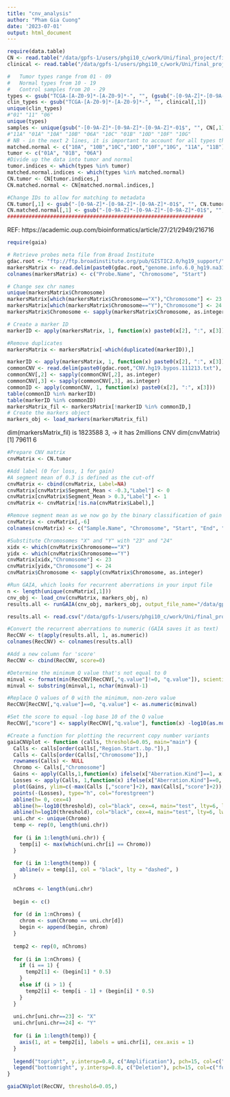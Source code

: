 ```yaml
---
title: "cnv_analysis"
author: "Pham Gia Cuong"
date: '2023-07-01'
output: html_document
---
```


```r
require(data.table)
CN <- read.table("/data/gpfs-1/users/phgi10_c/work/Uni/final_project/final_data/no_FFPE_CNV/cnv.segment.seg.txt", sep="\t", stringsAsFactors=FALSE, header=TRUE)
clinical <- read.table("/data/gpfs-1/users/phgi10_c/work/Uni/final_project/final_data/survival.txt",sep = "\t", stringsAsFactors=FALSE, header=TRUE)
```

```r
#   Tumor types range from 01 - 09
#   Normal types from 10 - 19
#   Control samples from 20 - 29
types <- gsub("TCGA-[A-Z0-9]*-[A-Z0-9]*-", "", (gsub("-[0-9A-Z]*-[0-9A-Z]*-01$", "", CN[,1])))
clin_types <- gsub("TCGA-[A-Z0-9]*-[A-Z0-9]*-", "", clinical[,1])
unique(clin_types)
#"01" "11" "06"
unique(types)
samples <- unique(gsub("-[0-9A-Z]*-[0-9A-Z]*-[0-9A-Z]*-01$", "", CN[,1]))
#"11A" "01A" "10A" "10B" "06A" "10C" "01B" "10D" "10F" "10G"
# NB - in the next 2 lines, it is important to account for all types that are listed from unique(types) command
matched.normal <- c("10A", "10B","10C","10D","10F","10G", "11A", "11B")
tumor <- c("01A", "01B", "06A")
#Divide up the data into tumor and normal
tumor.indices <- which(types %in% tumor)
matched.normal.indices <- which(types %in% matched.normal)
CN.tumor <- CN[tumor.indices,]
CN.matched.normal <- CN[matched.normal.indices,]

#Change IDs to allow for matching to metadata
CN.tumor[,1] <- gsub("-[0-9A-Z]*-[0-9A-Z]*-[0-9A-Z]*-01$", "", CN.tumor[,1])
CN.matched.normal[,1] <- gsub("-[0-9A-Z]*-[0-9A-Z]*-[0-9A-Z]*-01$", "", CN.matched.normal[,1])
################################################################
```
REF: https://academic.oup.com/bioinformatics/article/27/21/2949/216716
```r
require(gaia)

# Retrieve probes meta file from Broad Institute
gdac.root <- "ftp://ftp.broadinstitute.org/pub/GISTIC2.0/hg19_support/"
markersMatrix <- read.delim(paste0(gdac.root,"genome.info.6.0_hg19.na31_minus_frequent_nan_probes_sorted_2.1.txt"), as.is=TRUE, header=FALSE)
colnames(markersMatrix) <- c("Probe.Name", "Chromosome", "Start")

# Change sex chr names
unique(markersMatrix$Chromosome)
markersMatrix[which(markersMatrix$Chromosome=="X"),"Chromosome"] <- 23
markersMatrix[which(markersMatrix$Chromosome=="Y"),"Chromosome"] <- 24
markersMatrix$Chromosome <- sapply(markersMatrix$Chromosome, as.integer)

# Create a marker ID
markerID <- apply(markersMatrix, 1, function(x) paste0(x[2], ":", x[3]))

#Remove duplicates
markersMatrix <- markersMatrix[-which(duplicated(markerID)),]
```

```r
markerID <- apply(markersMatrix, 1, function(x) paste0(x[2], ":", x[3]))
commonCNV <- read.delim(paste0(gdac.root,"CNV.hg19.bypos.111213.txt"), as.is=TRUE)
commonCNV[,2] <- sapply(commonCNV[,2], as.integer)
commonCNV[,3] <- sapply(commonCNV[,3], as.integer)
commonID <- apply(commonCNV, 1, function(x) paste0(x[2], ":", x[3]))
table(commonID %in% markerID)
table(markerID %in% commonID)
markersMatrix_fil <- markersMatrix[!markerID %in% commonID,]
# Create the markers object
markers_obj <- load_markers(markersMatrix_fil)
```
dim(markersMatrix_fil) is 1823588 3, -> it has 2millions CNV
dim(cnvMatrix)
[1] 79611     6
```r
#Prepare CNV matrix
cnvMatrix <- CN.tumor

#Add label (0 for loss, 1 for gain)
#A segment mean of 0.3 is defined as the cut-off
cnvMatrix <- cbind(cnvMatrix, Label=NA)
cnvMatrix[cnvMatrix$Segment_Mean < -0.3,"Label"] <- 0
cnvMatrix[cnvMatrix$Segment_Mean > 0.3,"Label"] <- 1
cnvMatrix <- cnvMatrix[!is.na(cnvMatrix$Label),]

#Remove segment mean as we now go by the binary classification of gain or loss
cnvMatrix <- cnvMatrix[,-6]
colnames(cnvMatrix) <- c("Sample.Name", "Chromosome", "Start", "End", "Num.of.Markers", "Aberration")

#Substitute Chromosomes "X" and "Y" with "23" and "24"
xidx <- which(cnvMatrix$Chromosome=="X")
yidx <- which(cnvMatrix$Chromosome=="Y")
cnvMatrix[xidx,"Chromosome"] <- 23
cnvMatrix[yidx,"Chromosome"] <- 24
cnvMatrix$Chromosome <- sapply(cnvMatrix$Chromosome, as.integer)

#Run GAIA, which looks for recurrent aberrations in your input file
n <- length(unique(cnvMatrix[,1]))
cnv_obj <- load_cnv(cnvMatrix, markers_obj, n)
results.all <- runGAIA(cnv_obj, markers_obj, output_file_name="/data/gpfs-1/users/phgi10_c/work/Uni/final_project/cnv_analysis/Tumor.All.txt", aberrations=-1, chromosomes=-1, num_iterations=10, threshold=0.05)

```

```r

results.all <- read.csv("/data/gpfs-1/users/phgi10_c/work/Uni/final_project/cnv_analysis/Tumor.All.txt",sep = "\t", stringsAsFactors=FALSE, header=TRUE)

#Convert the recurrent aberrations to numeric (GAIA saves it as text)
RecCNV <- t(apply(results.all, 1, as.numeric))
colnames(RecCNV) <- colnames(results.all)

#Add a new column for 'score'
RecCNV <- cbind(RecCNV, score=0)

#Determine the minimum Q value that's not equal to 0
minval <- format(min(RecCNV[RecCNV[,"q.value"]!=0, "q.value"]), scientific=FALSE)
minval <- substring(minval,1, nchar(minval)-1)

#Replace Q values of 0 with the minimum, non-zero value
RecCNV[RecCNV[,"q.value"]==0, "q.value"] <- as.numeric(minval)

#Set the score to equal -log base 10 of the Q value
RecCNV[,"score"] <- sapply(RecCNV[,"q.value"], function(x) -log10(as.numeric(x)))
```

```r
#Create a function for plotting the recurrent copy number variants
gaiaCNVplot <- function (calls, threshold=0.05, main="main") {
  Calls <- calls[order(calls[,"Region.Start..bp."]),]
  Calls <- Calls[order(Calls[,"Chromosome"]),]
  rownames(Calls) <- NULL
  Chromo <- Calls[,"Chromosome"]
  Gains <- apply(Calls,1,function(x) ifelse(x["Aberration.Kind"]==1, x["score"], 0))
  Losses <- apply(Calls, 1,function(x) ifelse(x["Aberration.Kind"]==0, x["score"], 0))
  plot(Gains, ylim=c(-max(Calls [,"score"]+2), max(Calls[,"score"]+2)), type="h", col="red2", xlab="Chromosome", ylab=expression("-log"[10]~italic(Q)~"value"), main=main, cex.main=4, xaxt="n", font=2, font.axis=2, font.lab=2, font.axis=2)
  points(-(Losses), type="h", col="forestgreen")
  abline(h= 0, cex=4)
  abline(h=-log10(threshold), col="black", cex=4, main="test", lty=6, lwd=2)
  abline(h=log10(threshold), col="black", cex=4, main="test", lty=6, lwd=2)
  uni.chr <- unique(Chromo)
  temp <- rep(0, length(uni.chr))
  
  for (i in 1:length(uni.chr)) {
    temp[i] <- max(which(uni.chr[i] == Chromo))
  }
  
  for (i in 1:length(temp)) {
    abline(v = temp[i], col = "black", lty = "dashed", )
  }
  
  nChroms <- length(uni.chr)
  
  begin <- c()
  
  for (d in 1:nChroms) {
    chrom <- sum(Chromo == uni.chr[d])
    begin <- append(begin, chrom)
  }
  
  temp2 <- rep(0, nChroms)
  
  for (i in 1:nChroms) {
    if (i == 1) {
      temp2[1] <- (begin[1] * 0.5)
    }
    else if (i > 1) {
      temp2[i] <- temp[i - 1] + (begin[i] * 0.5)
    }
  }
  
  uni.chr[uni.chr==23] <- "X"
  uni.chr[uni.chr==24] <- "Y"
  
  for (i in 1:length(temp)) {
    axis(1, at = temp2[i], labels = uni.chr[i], cex.axis = 1)
  }
  
  legend("topright", y.intersp=0.8, c("Amplification"), pch=15, col=c("red2"), text.font=2)
  legend("bottomright", y.intersp=0.8, c("Deletion"), pch=15, col=c("forestgreen"), text.font=2)
}
```

```r
gaiaCNVplot(RecCNV, threshold=0.05,)
```


